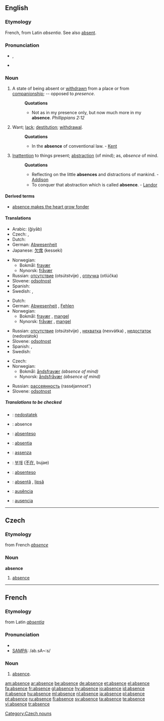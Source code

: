 ==English==

===Etymology===
French, from Latin ''absentia''. See also [[absent]].

===Pronunciation===
*{{IPA|/ˈæbsəns/}}, {{SAMPA|/"{bs@ns/}}
*{{audio|en-us-absence.ogg|Audio (US)}}

===Noun===
{{en-noun}}

#A state of being absent or [[withdrawn]] from a place or from [[companionship]]; -- opposed to ''presence''.
#:'''Quotations'''
#:*Not as in my presence only, but now much more in my '''absence'''. ''Phillippians 2:12''
#Want; [[lack]]; [[destitution]]; [[withdrawal]].
#:'''Quotations'''
#:*In the '''absence''' of conventional law. - [[Kent]]
#[[Inattention]] to things present; [[abstraction]] (of mind); as, ''absence'' of mind.
#:'''Quotations'''
#:*Reflecting on the little '''absences''' and distractions of mankind. - [[Addison]]
#:*To conquer that abstraction which is called '''absence'''. - [[Landor]]

====Derived terms====
*[[absence makes the heart grow fonder]]

====Translations====
{{trans-top|state of being absent}}
* Arabic: {{ARchar|[[غياب]]}} (ğiyāb) {{m}}
* Czech: {{t-|cs|nepřítomnost|f}}, {{t-|cs|absence|f}}
* Dutch: {{t+|nl|afwezigheid|f}}
* German: [[Abwesenheit]] {{f}}
* Japanese: [[欠席]] (kesseki)
{{trans-mid}}
* Norwegian:
** Bokmål: [[fravær]] {{n}}
** Nynorsk: [[fråvær]] {{n}}
* Russian: [[отсутствие]] (otsútstvije) {{n}}, [[отлучка]] (otlúčka) {{f}}
* Slovene: [[odsotnost]] {{f}}
* Spanish: {{t-|es|ausencia|f}}
* Swedish: {{t|sv|frånvaro|c}}, {{t|sv|bortavaro|c}}
{{trans-bottom}}

{{trans-top|want; lack; destitution; withdrawal}}
* Dutch: {{t+|nl|afwezigheid|f}}
* German: [[Abwesenheit]] {{f}}, [[Fehlen]] {{n}}
* Norwegian:
** Bokmål: [[fravær]] {{n}}, [[mangel]] {{m}}
** Nynorsk: [[fråvær]] {{n}}, [[mangel]] {{m}}
{{trans-mid}}
* Russian: [[отсутствие]] (otsútstvije) {{n}}, [[нехватка]] (nexvátka) {{f}}, [[недостаток]] (nedostátok) {{m}}
* Slovene: [[odsotnost]] {{f}}
* Spanish: {{t-|es|ausencia|f}}, {{t+|es|falta|f}}
* Swedish: {{t|sv|frånvaro|c}}
{{trans-bottom}}

{{trans-top|inattention to things present}}
* Czech: {{t-|cs|nepřítomnost|f}}
* Norwegian:
** Bokmål: [[åndsfravær]] {{n}} ''(absence of mind)''
** Nynorsk: [[åndsfråvær]] {{n}} ''(absence of mind)''
{{trans-mid}}
* Russian: [[рассеянность]] (rasséjannost') {{f}}
* Slovene: [[odsotnost]] {{f}}
{{trans-bottom}}

=====Translations to be checked=====
{{checktrans}}

*{{ttbc|Czech}}: [[nedostatek]] {{m}}
*{{ttbc|French}}: absence {{f}}
*{{ttbc|Ido}}: [[absenteso]]
*{{ttbc|Interlingua}}: [[absentia]]
*{{ttbc|Italian}}: [[assenza]] {{f}}
*{{ttbc|Korean}}: [[부재]] ([[不在]], bujae)
*{{ttbc|Novial}}: [[absenteso]]
*{{ttbc|Romanian}}: [[absenţă]] {{f}}, [[lipsă]] {{f}}
*{{ttbc|Portuguese}}: [[ausência]] {{f}}
*{{ttbc|Spanish}}: [[ausencia]] {{f}}


----

==Czech==
===Etymology===
from French ''[[absence]]''
===Noun===
'''absence'''

# [[#English|absence]]
[[Category:Czech nouns]]

----

==French==
===Etymology===
from Latin ''[[absentia]]''

===Pronunciation===
*{{IPA|/ab.sɑ̃ːs/}}
*[[w:SAMPA|SAMPA]]: /ab.sA~:s/

===Noun===
{{fr-noun|f}}

#[[absence]].

[[am:absence]]
[[ar:absence]]
[[be:absence]]
[[de:absence]]
[[et:absence]]
[[el:absence]]
[[fa:absence]]
[[fr:absence]]
[[gl:absence]]
[[hy:absence]]
[[io:absence]]
[[id:absence]]
[[it:absence]]
[[hu:absence]]
[[ml:absence]]
[[nl:absence]]
[[ja:absence]]
[[pl:absence]]
[[pt:absence]]
[[ru:absence]]
[[fi:absence]]
[[sv:absence]]
[[ta:absence]]
[[te:absence]]
[[vi:absence]]
[[tr:absence]]